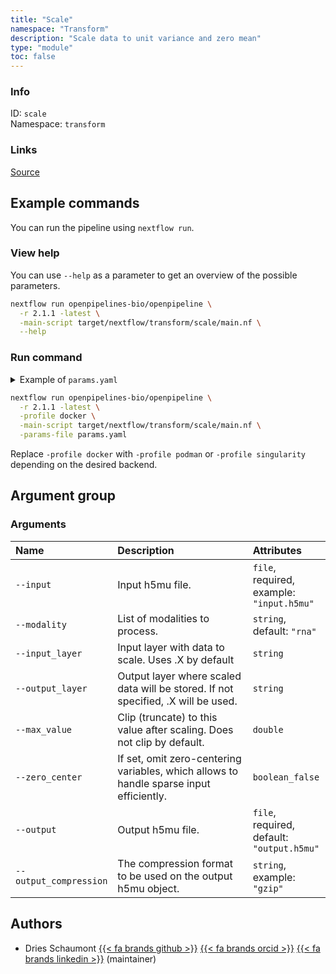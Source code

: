 ```yaml
---
title: "Scale"
namespace: "Transform"
description: "Scale data to unit variance and zero mean"
type: "module"
toc: false
---
```


::: {.column-margin}

### Info

ID: `scale`  
Namespace: `transform`

### Links
[Source](https://github.com/openpipelines-bio/openpipeline/blob/2.1.1/src/transform/scale/config.vsh.yaml){.btn-action .btn-sm .btn-info .btn role="button"}

:::



## Example commands

You can run the pipeline using `nextflow run`.

### View help

You can use `--help` as a parameter to get an overview of the possible parameters.

```bash
nextflow run openpipelines-bio/openpipeline \
  -r 2.1.1 -latest \
  -main-script target/nextflow/transform/scale/main.nf \
  --help
```

### Run command

<details>
<summary>Example of `params.yaml`</summary>
```yaml
# Arguments
input: # please fill in - example: "input.h5mu"
modality: "rna"
# input_layer: "foo"
# output_layer: "foo"
# max_value: 123.0
zero_center: true
# output: "output.h5mu"
# output_compression: "gzip"

# Nextflow input-output arguments
publish_dir: # please fill in - example: "output/"
# param_list: "my_params.yaml"
```
</details>

```bash
nextflow run openpipelines-bio/openpipeline \
  -r 2.1.1 -latest \
  -profile docker \
  -main-script target/nextflow/transform/scale/main.nf \
  -params-file params.yaml
```

:::{.callout-note}
Replace `-profile docker` with `-profile podman` or `-profile singularity` depending on the desired backend.
:::

## Argument group

### Arguments

|Name                   |Description                                                                             |Attributes                                 |
|:----------|:--------------------------------------------------|:--------------------|
|`--input`              |Input h5mu file.                                                                        |`file`, required, example: `"input.h5mu"`  |
|`--modality`           |List of modalities to process.                                                          |`string`, default: `"rna"`                 |
|`--input_layer`        |Input layer with data to scale. Uses .X by default                                      |`string`                                   |
|`--output_layer`       |Output layer where scaled data will be stored. If not specified, .X will be used.       |`string`                                   |
|`--max_value`          |Clip (truncate) to this value after scaling. Does not clip by default.                  |`double`                                   |
|`--zero_center`        |If set, omit zero-centering variables, which allows to handle sparse input efficiently. |`boolean_false`                            |
|`--output`             |Output h5mu file.                                                                       |`file`, required, default: `"output.h5mu"` |
|`--output_compression` |The compression format to be used on the output h5mu object.                            |`string`, example: `"gzip"`                |

## Authors


  * Dries Schaumont [{{< fa brands github >}}](https://github.com/DriesSchaumont) [{{< fa brands orcid >}}](https://orcid.org/0000-0002-4389-0440) [{{< fa brands linkedin >}}](https://linkedin.com/in/dries-schaumont) (maintainer)


